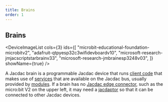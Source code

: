 ```yaml
---
title: Brains
order: 1
---
```


## Brains

<DeviceImageList
    cols={3}
    ids={[
        "microbit-educational-foundation-microbitv2",
        "adafruit-qtpyesp32c3wifidevboardv10",
        "microsoft-research-jmjacscriptstarbrainv33",
        "microsoft-research-jmbrainesp3248v03",
    ]}
    showName={true}
/>

A Jacdac brain is a programmable Jacdac device that runs [client code](/clients)
that makes use of [services](/services) that are available on the Jacdac bus,
usually provided by [modules](/start/modules). If a
brain has no [Jacdac edge connector](/start/edgeconnector), such as the micro:bit V2
on the upper left, it may need a [jacdaptor](/start/jacdaptor)
so that it can be connected to other Jacdac devices.
